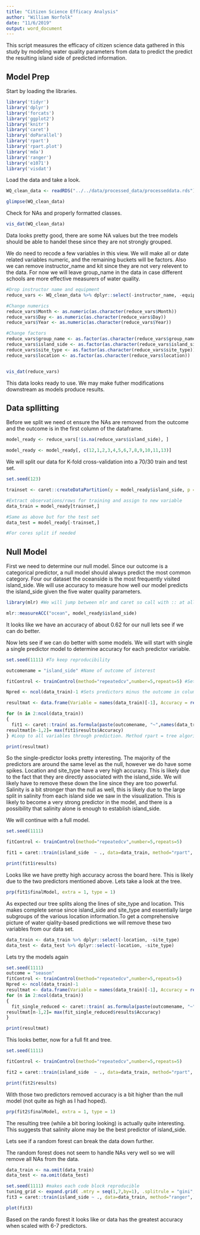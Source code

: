 ```yaml
---
title: "Citizen Science Efficacy Analysis"
author: "William Norfolk"
date: "11/6/2019"
output: word_document
---
```


This script measures the efficacy of citizen science data gathered in this study by modeling water quality parameters from data to predict the predict the resulting island side of predicted information. 

## Model Prep

Start by loading the libraries.
```r
library('tidyr')
library('dplyr')
library('forcats')
library('ggplot2')
library('knitr')
library('caret')
library('doParallel')
library('rpart')
library('rpart.plot')
library('mda')
library('ranger')
library('e1071')
library('visdat')
```
Load the data and take a look.

```r
WQ_clean_data <- readRDS("../../data/processed_data/processeddata.rds")

glimpse(WQ_clean_data)
```

Check for NAs and properly formatted classes.

```r
vis_dat(WQ_clean_data)
```
Data looks pretty good, there are some NA values but the tree models should be able to handel these since they are not strongly grouped. 

We do need to recode a few variables in this view. We will make all or date related variables numeric, and the remaining buckets will be factors. Also we can remove instructor_name and kit since they are not very relevent to the data. For now we will leave group_name in the data in case different schools are more effective measurers of water quality. 



```r
#Drop instructor name and equipment
reduce_vars <- WQ_clean_data %>% dplyr::select(-instructor_name, -equipment)

#Change numerics
reduce_vars$Month <- as.numeric(as.character(reduce_vars$Month))
reduce_vars$Day <- as.numeric(as.character(reduce_vars$Day))
reduce_vars$Year <- as.numeric(as.character(reduce_vars$Year))

#Change factors
reduce_vars$group_name <- as.factor(as.character(reduce_vars$group_name))
reduce_vars$island_side <- as.factor(as.character(reduce_vars$island_side))
reduce_vars$site_type <- as.factor(as.character(reduce_vars$site_type))
reduce_vars$location <- as.factor(as.character(reduce_vars$location))


vis_dat(reduce_vars)
```

This data looks ready to use. We may make futher modifications downstream as models produce results.

## Data spllitting

Before we split we need ot ensure the NAs are removed from the outcome and the outcome is in the first column of the dataframe.

```r
model_ready <- reduce_vars[!is.na(reduce_vars$island_side), ]

model_ready <- model_ready[, c(12,1,2,3,4,5,6,7,8,9,10,11,13)]

```


We will split our data for K-fold cross-validation into a 70/30 train and test set.


```r

set.seed(123)

trainset <- caret::createDataPartition(y = model_ready$island_side, p = 0.7, list = FALSE)

#Extract observations/rows for training and assign to new variable
data_train = model_ready[trainset,] 

#Same as above but for the test set
data_test = model_ready[-trainset,] 
```





```r
#For cores split if needed
```


## Null Model

First we need to determine our null model. Since our outcome is a categorical predictor, a null model should always predict the most common category. Four our dataset the oceanside is the most frequently visited island_side. We will use accuracy to measure how well our model predicts the island_side given the five water quality parameters.

```r

library(mlr) #We will jump between mlr and caret so call with :: at all times. 

mlr::measureACC("ocean", model_ready$island_side)

```

It looks like we have an accuracy of about 0.62 for our null lets see if we can do better. 


Now lets see if we can do better with some models. We will start with single a single predictor model to determine accuracy for each predictor variable.

```r

set.seed(1111) #To keep reproducibility

outcomename = "island_side" #Name of outcome of interest

fitControl <- trainControl(method="repeatedcv",number=5,repeats=5) #Sets K-fold cross-validation.

Npred <- ncol(data_train)-1 #Sets predictors minus the outcome in column 1.

resultmat <- data.frame(Variable = names(data_train)[-1], Accuracy = rep(0,Npred)) #Takes results and moves to dataframe named resultmat, measure set to accuracy.

for (n in 2:ncol(data_train))
{
  fit1 <- caret::train( as.formula(paste(outcomename, "~",names(data_train)[n])) , data = data_train, method = "rpart", trControl = fitControl, na.action = na.pass, tuneLength = 10) 
resultmat[n-1,2]= max(fit1$results$Accuracy)  
} #Loop to all variables through prediction. Method rpart = tree algorithm, and skipping any NA values. 

print(resultmat)

```

So the single-predictor looks pretty interesting. The majority of the predictors are around the same level as the null, however we do have some spikes. Location and site_type have a very high accuracy. This is likely due to the fact that they are directly associated with the island_side. We will likely have to remove these down the line since they are too powerful. Salinity is a bit stronger than the null as well, this is likely due to the large split in salinity from each island side we saw in the visualization. This is likely to become a very strong predictor in the model, and there is a possibility that salinity alone is enough to establish island_side. 

We will continue with a full model.

```r
set.seed(1111)

fitControl <- trainControl(method="repeatedcv",number=5,repeats=5) 

fit1 = caret::train(island_side  ~ ., data=data_train, method="rpart",  trControl = fitControl, na.action = na.pass, tuneLength = 10) 

print(fit1$results)

```
 Looks like we have pretty high accuracy across the board here. This is likely due to the two predictors mentioned above. Lets take a look at the tree.

```r
prp(fit1$finalModel, extra = 1, type = 1)
```

As expected our tree splits along the lines of site_type and location. This makes complete sense since island_side and site_type and essentially large subgroups of the various location information.To get a comprehensive picture of water qiality-based predictions we will remove these two variables from our data set. 

```r

data_train <- data_train %>% dplyr::select(-location, -site_type)
data_test <- data_test %>% dplyr::select(-location, -site_type)
```

Lets try the models again
```r
set.seed(1111) 
outcome = "season"
fitControl <- trainControl(method="repeatedcv",number=5,repeats=5) 
Npred <- ncol(data_train)-1
resultmat <- data.frame(Variable = names(data_train)[-1], Accuracy = rep(0,Npred))
for (n in 2:ncol(data_train))
{
  fit_single_reduced <- caret::train( as.formula(paste(outcomename, "~",names(data_train)[n])) , data = data_train, method = "rpart", trControl = fitControl, na.action = na.pass, tuneLength = 20) 
resultmat[n-1,2]= max(fit_single_reduced$results$Accuracy)  
}

print(resultmat)
```
This looks better, now for a full fit and tree.

```r
set.seed(1111)

fitControl <- trainControl(method="repeatedcv",number=5,repeats=5) 

fit2 = caret::train(island_side  ~ ., data=data_train, method="rpart",  trControl = fitControl, na.action = na.pass, tuneLength = 20) 

print(fit2$results)
```
With those two predictors removed accuracy is a bit higher than the null model (not quite as high as I had hoped). 

```r
prp(fit2$finalModel, extra = 1, type = 1)

```
The resulting tree (while a bit boring looking) is actually quite interesting. This suggests that salinity alone may be the best predictor of island_side.


Lets see if a random forest can break the data down further.

The random forest does not seem to handle NAs very well so we will remove all NAs from the data.

```r
data_train <- na.omit(data_train)
data_test <- na.omit(data_test)
```


```r

set.seed(1111) #makes each code block reproducible
tuning_grid <- expand.grid( .mtry = seq(1,7,by=1), .splitrule = "gini", .min.node.size = seq(2,8,by=1) )
fit3 = caret::train(island_side ~ ., data=data_train, method="ranger",  trControl = fitControl, tuneGrid = tuning_grid, na.action = na.pass) 

```

```r
plot(fit3)
```

Based on the rando forest it looks like or data has the greatest accuracy when scaled with 6-7 predictors. 


